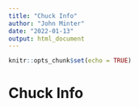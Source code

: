```yaml
---
title: "Chuck Info"
author: "John Minter"
date: "2022-01-13"
output: html_document
---
```


```r
knitr::opts_chunk$set(echo = TRUE)
```

# Chuck Info

